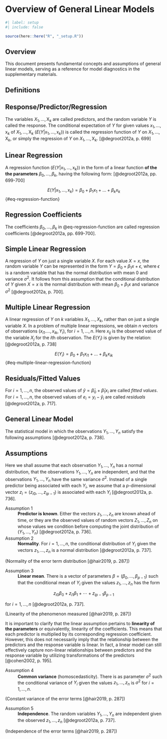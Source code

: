 <!-- %:::% .common h1 begin %:::% -->
# Overview of General Linear Models {#sec-sm-linear-models}
<!-- %:::% .common h1 end %:::% -->

```r
#| label: setup
#| include: false

source(here::here("R", "_setup.R"))
```

## Overview

This document presents fundamental concepts and assumptions of general linear models, serving as a reference for model diagnostics in the supplementary materials.

## Definitions

::: {#def-response-predictor-regression}
## Response/Predictor/Regression

The variables $X_{1}, \dots, \text{X}_{k}$ are called predictors, and the random variable $Y$ is called the response. The conditional expectation of $Y$ for given values $x_{1}, \dots, \text{x}_{k}$ of $X_{1}, \dots, \text{X}_{k}$ ($E(Y|x_{1}, \dots, \text{x}_{k})$) is called the regression function of $Y$ on $X_{1}, \dots, \text{X}_{k}$, or simply the regression of $Y$ on $X_{1}, \dots, \text{X}_{k}$. [@degroot2012a, p. 699]
:::

::: {#def-linear-regression}
## Linear Regression

A regression function ($E(Y|x_{1}, \dots, \text{x}_{k})$) in the form of a linear function **of the the parameters** $\beta_{0}, \dots, \beta_{k}$, having the following form: [@degroot2012a, pp. 699-700]

$$
E(Y|x_{1}, \dots, \text{x}_{k}) = \beta_{0} + \beta_{1} x_{1} + \dots + \beta_{k} x_{k}
$$ {#eq-regression-function}
:::

::: {#def-regression-coefficients}
## Regression Coefficients

The coefficients $\beta_{0}, \dots, \beta_{k}$ in @eq-regression-function are called regression coefficients [@degroot2012a, pp. 699-700].
:::

::: {#def-simple-linear-regression}
## Simple Linear Regression

A regression of $Y$ on just a single variable $X$. For each value $X = x$, the random variable $Y$ can be represented in the form $Y = \beta_{0} + \beta_{1}x + \epsilon$, where $\epsilon$ is a random variable that has the normal distribution with mean $0$ and variance $\sigma^{2}$. It follows from this assumption that the conditional distribution of $Y$ given $X = x$ is the normal distribution with mean $\beta_{0} + \beta_{1}x$ and variance $\sigma^{2}$ [@degroot2012a, p. 700].
:::

::: {#def-multiple-linear-regression}
## Multiple Linear Regression

A linear regression of $Y$ on $k$ variables $X_{1}, \dots, X_{k}$, rather than on just a single variable $X$. In a problem of multiple linear regressions, we obtain $n$ vectors of observations ($x_{i1}. \dots, x_{ik}, Y_{i}$), for $i = 1, \dots, n$. Here $x_{ij}$ is the observed value of the variable $X_{j}$ for the $i$th observation. The $E(Y_{i})$ is given by the relation: [@degroot2012a, p. 738]

$$
E(Y_{i}) = \beta_{0} + \beta_{1} x_{i1} + \dots + \beta_{k} x_{ik}
$$  {#eq-multiple-linear-regression-function}
:::

::: {#def-residuals-fitted-values}
## Residuals/Fitted Values

For $i = 1, \dots, n$, the observed values of $\hat{y} = \hat{\beta}_{0} + \hat{\beta}_{1} x_{i}$ are called _fitted values_. For $i = 1, \dots, n$, the observed values of $e_{i} = y_{i} - \hat{y}_{i}$ are called _residuals_ [@degroot2012a, p. 717].
:::

::: {#def-general-linear-model}
## General Linear Model

The statistical model in which the observations $Y_{1}, \dots, Y_{n}$ satisfy the following assumptions [@degroot2012a, p. 738].
:::

## Assumptions

Here we shall assume that each observation $Y_{1}, \dots, Y_{n}$ has a normal distribution, that the observations $Y_{1}, \dots, Y_{n}$ are independent, and that the observations $Y_{1}, \dots, Y_{n}$ have the same variance $\sigma^{2}$. Instead of a single predictor being associated with each $Y_{i}$, we assume that a $p$-dimensional vector $z_{i} = (z_{i0}, \dots, z_{ip - 1})$ is associated with each $Y_{i}$ [@degroot2012a, p. 736].

Assumption 1
: **Predictor is known**. Either the vectors $z_{1}, \dots , z_{n}$ are known ahead of time, or they are the observed values of random vectors $Z_{1}, \dots , Z_{n}$ on whose values we condition before computing the joint distribution of ($Y_{1}, \dots , Y_{n}$) [@degroot2012a, p. 736].

Assumption 2
: **Normality**. For $i = 1, \dots, n$, the conditional distribution of $Y_{i}$ given the vectors $z_{1}, \dots , z_{n}$ is a normal distribution [@degroot2012a, p. 737].

(Normality of the error term distribution [@hair2019, p. 287])

Assumption 3
: **Linear mean**. There is a vector of parameters  $\beta = (\beta_{0}, \dots, \beta_{p - 1})$ such that the conditional mean of $Y_{i}$ given the values $z_{1}, \dots , z_{n}$ has the form

$$
z_{i0} \beta_{0} + z_{i1} \beta_{1} + \cdots + z_{ip - 1} \beta_{p - 1}
$$

for $i = 1, \dots, n$ [@degroot2012a, p. 737].

(Linearity of the phenomenon measured [@hair2019, p. 287])

::: {.callout-warning}
It is important to clarify that the linear assumption pertains to **linearity of the parameters** or equivalently, linearity of the coefficients. This means that each predictor is multiplied by its corresponding regression coefficient. However, this does not necessarily imply that the relationship between the predictors and the response variable is linear. In fact, a linear model can still effectively capture non-linear relationships between predictors and the response variable by utilizing transformations of the predictors [@cohen2002, p. 195].
:::

Assumption 4
: **Common variance** (homoscedasticity). There is as parameter $\sigma^{2}$ such the conditional variance of $Y_{i}$ given the values $z_{1}, \dots , z_{n}$ is $\sigma^{2}$ for $i = 1, \dots, n$.

(Constant variance of the error terms [@hair2019, p. 287])

Assumption 5
: **Independence**. The random variables $Y_{1}, \dots , Y_{n}$ are independent given the observed $z_{1}, \dots , z_{n}$ [@degroot2012a, p. 737].

(Independence of the error terms [@hair2019, p. 287])
